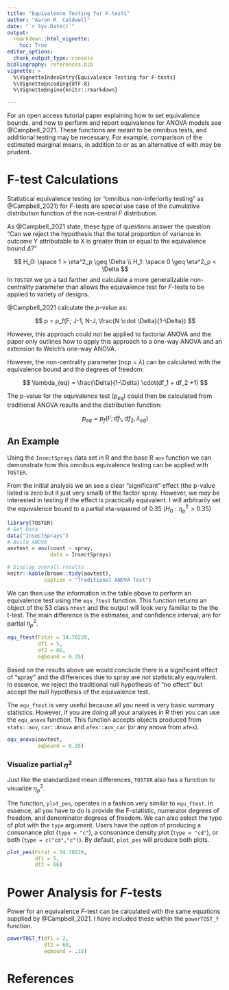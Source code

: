 ```yaml
---
title: "Equivalence Testing for F-tests"
author: "Aaron R. Caldwell"
date: "`r Sys.Date()`"
output: 
  rmarkdown::html_vignette:
    toc: True
editor_options: 
  chunk_output_type: console
bibliography: references.bib
vignette: >
  %\VignetteIndexEntry{Equivalence Testing for F-tests}
  %\VignetteEncoding{UTF-8}
  %\VignetteEngine{knitr::rmarkdown}

---
```


For an open access tutorial paper explaining how to set equivalence bounds, and how to perform and report equivalence for ANOVA models see @Campbell_2021. These functions are meant to be omnibus tests, and additional testing may be necessary. For example, comparison of the estimated marginal means, in addition to or as an alternative of  with may be prudent.

# F-test Calculations

Statistical equivalence testing (or "omnibus non-inferiority testing" as @Campbell_2021) for *F*-tests are special use case of the cumulative distribution function of the non-central *F* distribution.

As @Campbell_2021 state, these type of questions answer the question: "Can we reject the hypothesis that the total proportion of variance in outcome Y attributable to X is greater than or equal to the equivalence bound $\Delta$?"

$$
H_0: \space 1 > \eta^2_p \geq \Delta
\\
H_1: \space 0 \geq \eta^2_p < \Delta
$$
In `TOSTER` we go a tad farther and calculate a more generalizable non-centrality parameter than allows the equivalence test for *F*-tests to be applied to variety of designs.

@Campbell_2021 calculate the *p*-value as:

$$
p = p_f(F; J-1, N-J, \frac{N \cdot \Delta}{1-\Delta})
$$

However, this approach could not be applied to factorial ANOVA and the paper only outlines how to apply this approach to a one-way ANOVA and an extension to Welch's one-way ANOVA.

However, the non-centrality parameter (ncp = $\lambda$) can be calculated with the equivalence bound and the degrees of freedom:

$$
\lambda_{eq} = \frac{\Delta}{1-\Delta} \cdot(df_1 + df_2 +1)
$$

The *p*-value for the equivalence test ($p_{eq}$) could then be calculated from traditional ANOVA results and the distribution function:

$$
p_{eq} = p_f(F; df_1, df_2, \lambda_{eq})
$$

## An Example

Using the `InsectSprays` data set in R and the base R `aov` function we can demonstrate how this omnibus equivalence testing can be applied with `TOSTER`.

From the initial analysis we an see a clear "significant" effect (the p-value listed is zero but it just very small) of the factor spray. However, we *may* be interested in testing if the effect is practically equivalent. I will arbitrarily set the equivalence bound to a partial eta-squared of 0.35 ($H_0: \eta^2_p > 0.35$)

```r
library(TOSTER)
# Get Data
data("InsectSprays")
# Build ANOVA
aovtest = aov(count ~ spray,
              data = InsectSprays)

# Display overall results
knitr::kable(broom::tidy(aovtest),
            caption = "Traditional ANOVA Test")

```

We can then use the information in the table above to perform an equivalence test using the `equ_ftest` function. This function returns an object of the S3 class `htest` and the output will look very familiar to the the t-test. The main difference is the estimates, and confidence interval, are for partial $\eta^2_p$.

```r
equ_ftest(Fstat = 34.70228,
          df1 = 5,
          df2 = 66,
          eqbound = 0.35)
```

Based on the results above we would conclude there is a significant effect of "spray" and the differences due to spray are *not* statistically equivalent. In essence, we reject the traditional null hypothesis of "no effect" but accept the null hypothesis of the equivalence test.

The `equ_ftest` is very useful because all you need is very basic summary statistics. However, if you are doing all your analyses in R then you can use the `equ_anova` function. This function accepts objects produced from `stats::aov`, `car::Anova` and `afex::aov_car` (or any anova from `afex`).

```r
equ_anova(aovtest,
          eqbound = 0.35)
```

### Visualize partial $\eta^2$

Just like the standardized mean differences, `TOSTER` also has a function to visualize $\eta^2_p$. 

The function, `plot_pes`, operates in a fashion very similar to `equ_ftest`. In essence, all you have to do is provide the F-statistic, numerator degrees of freedom, and denominator degrees of freedom. We can also select the type of plot with the `type` argument. Users have the option of producing a consonance plot (`type = "c"`), a consonance density plot (`type = "cd"`), or both (`type = c("cd","c")`). By default, `plot_pes` will produce both plots.

```r
plot_pes(Fstat = 34.70228,
         df1 = 5,
         df2 = 66)
```


# Power Analysis for *F*-tests

Power for an equivalence *F*-test can be calculated with the same equations supplied by @Campbell_2021. I have included these within the `powerTOST_f` function.

```r
powerTOST_f(df1 = 2, 
            df2 = 60,
            eqbound = .15)
```


# References

